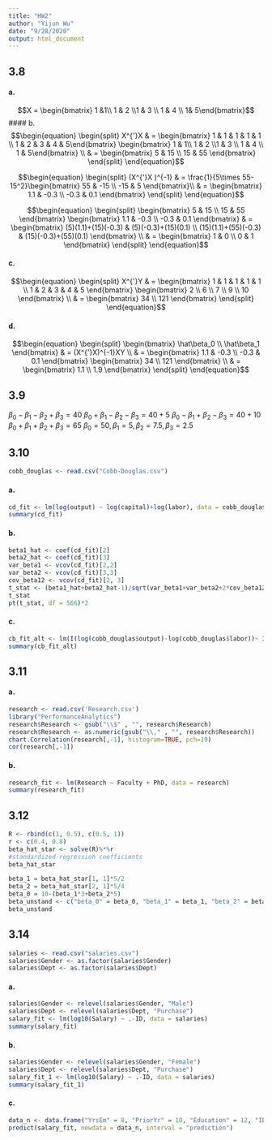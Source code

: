 ```yaml
---
title: "HW2"
author: "Yijun Wu"
date: "9/28/2020"
output: html_document
---
```



## 3.8 
#### a.
$$X = \begin{bmatrix} 1 &1\\ 1 & 2 \\1 & 3 \\ 1 & 4 \\ 1& 5\end{bmatrix}$$
#### b.
$$\begin{equation}
\begin{split}
X^{'}X 
& = \begin{bmatrix} 1 & 1 & 1 & 1 & 1 \\ 1 & 2 & 3 & 4 & 5\end{bmatrix}
\begin{bmatrix} 1 & 1\\ 1 & 2 \\1 & 3 \\ 1 & 4 \\ 1 & 5\end{bmatrix} \\
& = \begin{bmatrix} 5 & 15 \\ 15 & 55 \end{bmatrix}
\end{split}
\end{equation}$$

$$\begin{equation}
\begin{split}
(X^{'}X )^{-1}
& = \frac{1}{5\times 55-15^2}\begin{bmatrix} 55 & -15 \\ -15 & 5 \end{bmatrix}\\
& = \begin{bmatrix} 1.1 & -0.3 \\ -0.3 & 0.1 \end{bmatrix}
\end{split}
\end{equation}$$

$$\begin{equation}
\begin{split}
\begin{bmatrix} 5 & 15 \\ 15 & 55 \end{bmatrix} \begin{bmatrix} 1.1 & -0.3 \\ -0.3 & 0.1 \end{bmatrix}
& = \begin{bmatrix} (5)(1.1)+(15)(-0.3) & (5)(-0.3)+(15)(0.1) \\ (15)(1.1)+(55)(-0.3) & (15)(-0.3)+(55)(0.1) \end{bmatrix} \\
& = \begin{bmatrix} 1 & 0 \\ 0 & 1 \end{bmatrix}
\end{split}
\end{equation}$$

#### c.
$$\begin{equation}
\begin{split}
X^{'}Y
& = \begin{bmatrix} 1 & 1 & 1 & 1 & 1 \\ 1 & 2 & 3 & 4 & 5 \end{bmatrix} \begin{bmatrix} 2 \\ 6 \\ 7 \\ 9 \\ 10 \end{bmatrix} \\ 
& = \begin{bmatrix} 34 \\ 121 \end{bmatrix}
\end{split}
\end{equation}$$

#### d.
$$\begin{equation}
\begin{split}
\begin{bmatrix} \hat\beta_0 \\ \hat\beta_1 \end{bmatrix}
& = (X^{'}X)^{-1}XY \\
& = \begin{bmatrix} 1.1 & -0.3 \\ -0.3 & 0.1 \end{bmatrix} \begin{bmatrix} 34 \\ 121 \end{bmatrix} \\
& = \begin{bmatrix} 1.1 \\ 1.9 \end{bmatrix}
\end{split}
\end{equation}$$



## 3.9 
$\beta_0-\beta_1-\beta_2 +\beta_3= 40$
$\beta_0+\beta_1-\beta_2 - \beta_3= 40+5$
$\beta_0-\beta_1+\beta_2 - \beta_3= 40+10$
$\beta_0+\beta_1+\beta_2 + \beta_3 = 65$
$\beta_0 = 50, \beta_1 = 5, \beta_2 = 7.5, \beta_3 = 2.5$


## 3.10
```r
cobb_douglas <- read.csv("Cobb-Douglas.csv")
```

#### a.
```r
cd_fit <- lm(log(output) ~ log(capital)+log(labor), data = cobb_douglas)
summary(cd_fit)
```

#### b.
```r
beta1_hat <- coef(cd_fit)[2]
beta2_hat <- coef(cd_fit)[3]
var_beta1 <- vcov(cd_fit)[2,2]
var_beta2 <- vcov(cd_fit)[3,3]
cov_beta12 <- vcov(cd_fit)[2, 3]
t_stat <- (beta1_hat+beta2_hat-1)/sqrt(var_beta1+var_beta2+2*cov_beta12)
t_stat
pt(t_stat, df = 566)*2
```

#### c.
```r
cb_fit_alt <- lm(I(log(cobb_douglas$output)-log(cobb_douglas$labor))~ I(log(cobb_douglas$capital)-log(cobb_douglas$labor)) + log(cobb_douglas$labor), data = cobb_douglas)
summary(cb_fit_alt)
```


## 3.11

#### a.
```r
research <- read.csv('Research.csv')
library("PerformanceAnalytics")
research$Research <- gsub("\\$" , "", research$Research)
research$Research <- as.numeric(gsub("\\," , "", research$Research))
chart.Correlation(research[,-1], histogram=TRUE, pch=19)
cor(research[,-1])
```

#### b.
```r
research_fit <- lm(Research ~ Faculty + PhD, data = research)
summary(research_fit)
```


## 3.12
```r
R <- rbind(c(1, 0.5), c(0.5, 1))
r <- c(0.4, 0.8)
beta_hat_star <- solve(R)%*%r
#standardized regression coefficients
beta_hat_star
```

```r
beta_1 = beta_hat_star[1, 1]*5/2
beta_2 = beta_hat_star[2, 1]*5/4
beta_0 = 10-(beta_1*3+beta_2*5)
beta_unstand <- c("beta_0" = beta_0, "beta_1" = beta_1, "beta_2" = beta_2)
beta_unstand
```


## 3.14
```r
salaries <- read.csv("salaries.csv")
salaries$Gender <- as.factor(salaries$Gender)
salaries$Dept <- as.factor(salaries$Dept)
```

#### a.
```r
salaries$Gender <- relevel(salaries$Gender, "Male")
salaries$Dept <- relevel(salaries$Dept, "Purchase")
salary_fit <- lm(log10(Salary) ~ .-ID, data = salaries)
summary(salary_fit)
```

#### b.
```r
salaries$Gender <- relevel(salaries$Gender, "Female")
salaries$Dept <- relevel(salaries$Dept, "Purchase")
salary_fit_1 <- lm(log10(Salary) ~ .-ID, data = salaries)
summary(salary_fit_1)
```

#### c.
```r
data_n <- data.frame("YrsEm" = 8, "PriorYr" = 10, "Education" = 12, "ID" = 0, "Gender" = "Male", "Dept" = "Sales", "Super" = 5) 
predict(salary_fit, newdata = data_n, interval = "prediction")
```


